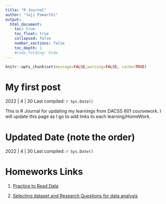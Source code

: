 ```yaml
---
title: "R Journal"
author: "Jaji Pamarthi"
output:
  html_document:
    toc: true
    toc_float: true
    collapsed: false
    number_sections: false
    toc_depth: 1
    #code_folding: hide
---
```


```r
knitr::opts_chunk$set(message=FALSE,warning=FALSE, cache=TRUE)
```



# My first post

2022 | 4 | 30 Last compiled: `r Sys.Date()`

This is R Journal for updating my learnings from DACSS 601 coursework. I will update this page as I go to add links to each learning/HomeWork. 


# Updated Date (note the order)

2022 | 4 | 30 Last compiled: `r Sys.Date()`



# Homeworks Links

1. [Practice to Read Data](https://jajipamarthi.github.io/Homework2.html)

2. [Selecting dataset and Research Questions for data analysis](https://jajipamarthi.github.io/Homework3.html)




